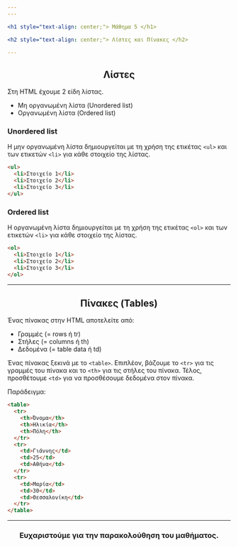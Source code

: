 ```yaml
---
---

<h1 style="text-align: center;"> Μάθημα 5 </h1>

<h2 style="text-align: center;"> Λίστες και Πίνακες </h2>

---
```


<h2 style="text-align: center;"> Λίστες </h2>

Στη HTML έχουμε 2 είδη λίστας.

* Μη οργανωμένη λίστα (Unordered list)
* Οργανωμένη λίστα (Ordered list)

<h3 style="text-align: left;"> Unordered list </h3>

Η μην οργανωμένη λίστα δημιουργείται με τη χρήση της ετικέτας ```<ul>``` και των ετικετών ```<li>``` για κάθε στοιχείο της λίστας.

```html
<ul>
  <li>Στοιχείο 1</li>
  <li>Στοιχείο 2</li>
  <li>Στοιχείο 3</li>
</ul>
```

<h3 style="text-align: left;"> Ordered list </h3>

Η οργανωμένη λίστα δημιουργείται με τη χρήση της ετικέτας ```<ol>``` και των ετικετών ```<li>``` για κάθε στοιχείο της λίστας.

```html
<ol>
  <li>Στοιχείο 1</li>
  <li>Στοιχείο 2</li>
  <li>Στοιχείο 3</li>
</ol>
```

---

<h2 style="text-align: center;"> Πίνακες (Tables) </h2>

Ένας πίνακας στην HTML αποτελείτε από:
* Γραμμές (= rows ή tr) 
* Στήλες (= columns ή th)
* Δεδομένα (= table data ή td)

Ένας πίνακας ξεκινά με το ```<table>```. 
Επιπλέον, βάζουμε το ```<tr>``` για τις γραμμές του πίνακα και το ```<th>``` για τις στήλες του πίνακα.
Τέλος, προσθέτουμε ```<td>``` για να προσθέσουμε δεδομένα στον πίνακα.

Παράδειγμα:

```html
<table>
  <tr>
    <th>Όνομα</th>
    <th>Ηλικία</th>
    <th>Πόλη</th>
  </tr>
  <tr>
    <td>Γιάννης</td>
    <td>25</td>
    <td>Αθήνα</td>
  </tr>
  <tr>
    <td>Μαρία</td>
    <td>30</td>
    <td>Θεσσαλονίκη</td>
  </tr>
</table>
```

---

<h3 style="text-align: center;"> Ευχαριστούμε για την παρακολούθηση του μαθήματος. </h3>